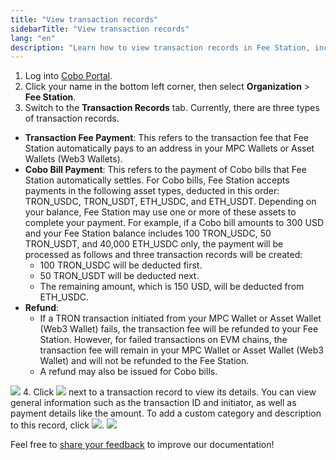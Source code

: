 ```yaml
---
title: "View transaction records"
sidebarTitle: "View transaction records"
lang: "en"
description: "Learn how to view transaction records in Fee Station, including payments for transaction fees and Cobo bills."
---
```


1. Log into [Cobo Portal](https://portal.cobo.com/login).
2. Click your name in the bottom left corner, then select **Organization** > **Fee Station**.
3. Switch to the **Transaction Records** tab. Currently, there are three types of transaction records.
- **Transaction Fee Payment**: This refers to the transaction fee that Fee Station automatically pays to an address in your MPC Wallets or Asset Wallets (Web3 Wallets).
- **Cobo Bill Payment**: This refers to the payment of Cobo bills that Fee Station automatically settles. For Cobo bills, Fee Station accepts payments in the following asset types, deducted in this order: TRON_USDC, TRON_USDT, ETH_USDC, and ETH_USDT. Depending on your balance, Fee Station may use one or more of these assets to complete your payment. For example, if a Cobo bill amounts to 300 USD and your Fee Station balance includes 100 TRON_USDC, 50 TRON_USDT, and 40,000 ETH_USDC only, the payment will be processed as follows and three transaction records will be created:
    - 100 TRON_USDC will be deducted first.
    - 50 TRON_USDT will be deducted next.
    - The remaining amount, which is 150 USD, will be deducted from ETH_USDC.
- **Refund**:
    - If a TRON transaction initiated from your MPC Wallet or Asset Wallet (Web3 Wallet) fails, the transaction fee will be refunded to your Fee Station. However, for failed transactions on EVM chains, the transaction fee will remain in your MPC Wallet or Asset Wallet (Web3 Wallet) and will not be refunded to the Fee Station.
    - A refund may also be issued for Cobo bills.
<img src="/en/images/fee-station/4.png" className="screenshot_full_screen"/>
4. Click <img src="/en/images/fee-station/view2.svg" className="icon"></img> next to a transaction record to view its details. You can view general information such as the transaction ID and initiator, as well as payment details like the amount. To add a custom category and description to this record, click <img src="/en/images/fee-station/edit.svg" className="icon"></img>.
<img src="/en/images/fee-station/3.png" className="screenshot_modal"/>

<Tip>Feel free to [share your feedback](https://forms.zohopublic.com/cobo/form/DocumentFeedbackForm/formperma/QvLOhxJv1_JMsJ-1dleZ8Itb_7rzN-LtgvsDdxosoVI?referrername=manuals) to improve our documentation!</Tip>